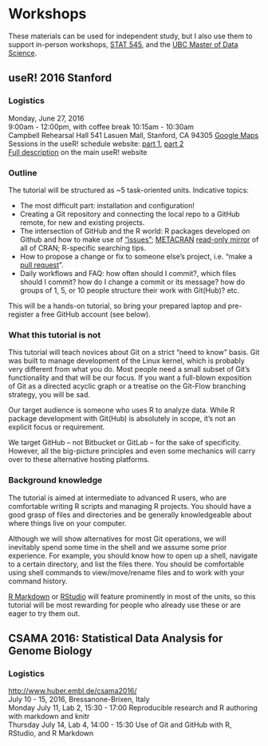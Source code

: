 # Workshops

These materials can be used for independent study, but I also use them to support in-person workshops, [STAT 545](http://stat545.com), and the [UBC Master of Data Science](http://masterdatascience.science.ubc.ca).

## useR! 2016 Stanford

### Logistics

Monday, June 27, 2016  
9:00am - 12:00pm, with coffee break 10:15am - 10:30am  
Campbell Rehearsal Hall 541 Lasuen Mall, Stanford, CA 94305 [Google Maps](https://www.google.com/maps/place/37%C2%B025'25.5%22N+122%C2%B010'10.0%22W/@37.4237529,-122.1716343,17z/data=!3m1!4b1!4m5!3m4!1s0x0:0x0!8m2!3d37.4237529!4d-122.1694456?hl=en)  
Sessions in the useR! schedule website: [part 1](http://schedule.user2016.org/event/7Bad/using-git-and-github-with-r-rstudio-and-r-markdown-part-1), [part 2](http://schedule.user2016.org/event/7Bav/using-git-and-github-with-r-rstudio-and-r-markdown-part-2)  
[Full description](http://user2016.org/tutorials/01.html) on the main useR! website  

### Outline

The tutorial will be structured as ~5 task-oriented units. Indicative topics:

  * The most difficult part: installation and configuration!
  * Creating a Git repository and connecting the local repo to a GitHub remote, for new and existing projects.
  * The intersection of GitHub and the R world: R packages developed on Github and how to make use of ["issues"](https://guides.github.com/features/issues/); [METACRAN](http://www.r-pkg.org) [read-only mirror](https://github.com/cran) of all of CRAN; R-specific searching tips.
  * How to propose a change or fix to someone else's project, i.e. "make a [pull request](https://help.github.com/articles/using-pull-requests/)".
  * Daily workflows and FAQ: how often should I commit?, which files should I commit? how do I change a commit or its message? how do groups of 1, 5, or 10 people structure their work with Git(Hub)? etc.
  
This will be a hands-on tutorial, so bring your prepared laptop and pre-register a free GitHub account (see below).

### What this tutorial is not

This tutorial will teach novices about Git on a strict "need to know" basis. Git was built to manage development of the Linux kernel, which is probably very different from what you do. Most people need a small subset of Git's functionality and that will be our focus. If you want a full-blown exposition of Git as a directed acyclic graph or a treatise on the Git-Flow branching strategy, you will be sad.

Our target audience is someone who uses R to analyze data. While R package development with Git(Hub) is absolutely in scope, it's not an explicit focus or requirement.

We target GitHub -- not Bitbucket or GitLab -- for the sake of specificity. However, all the big-picture principles and even some mechanics will carry over to these alternative hosting platforms.

### Background knowledge

The tutorial is aimed at intermediate to advanced R users, who are comfortable writing R scripts and managing R projects. You should have a good grasp of files and directories and be generally knowledgeable about where things live on your computer.

Although we will show alternatives for most Git operations, we will inevitably spend some time in the shell and we assume some prior experience. For example, you should know how to open up a shell, navigate to a certain directory, and list the files there. You should be comfortable using shell commands to view/move/rename files and to work with your command history.

[R Markdown](http://rmarkdown.rstudio.com) or [RStudio](https://www.rstudio.com/products/rstudio-desktop/) will feature prominently in most of the units, so this tutorial will be most rewarding for people who already use these or are eager to try them out.

## CSAMA 2016: Statistical Data Analysis for Genome Biology

### Logistics

<http://www.huber.embl.de/csama2016/>  
July 10 - 15, 2016, Bressanone-Brixen, Italy  
Monday July 11, Lab 2, 15:30 - 17:00 Reproducible research and R authoring with markdown and knitr  
Thursday July 14, Lab 4, 14:00 - 15:30 Use of Git and GitHub with R, RStudio, and R Markdown

